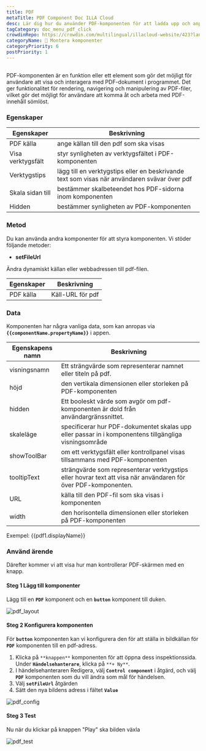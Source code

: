 ```yaml
---
title: PDF
metaTitle: PDF Component Doc ILLA Cloud
desc: Lär dig hur du använder PDF-komponenten för att ladda upp och anpassa PDF-filer till din app i ILLA Cloud.
tagCategory: doc_menu_pdf_click
crowdinRepo: https://crowdin.com/multilingual/illacloud-website/423?languages=sv&filter=basic&value=0
categoryName: 🧬 Montera komponenter
categoryPriority: 6
postPriority: 1
---
```


## <h2 hidden>Vad är PDF?</h2>

PDF-komponenten är en funktion eller ett element som gör det möjligt för användare att visa och interagera med PDF-dokument i programmet. Det ger funktionalitet för rendering, navigering och manipulering av PDF-filer, vilket gör det möjligt för användare att komma åt och arbeta med PDF-innehåll sömlöst.

### Egenskaper

| Egenskaper         | Beskrivning                                                                                  |
| ------------------ | -------------------------------------------------------------------------------------------- |
| PDF källa          | ange källan till den pdf som ska visas                                                       |
| Visa verktygsfält  | styr synligheten av verktygsfältet i PDF-komponenten                                         |
| Verktygstips       | lägg till en verktygstips eller en beskrivande text som visas när användaren svävar över pdf |
| Skala sidan till   | bestämmer skalbeteendet hos PDF-sidorna inom komponenten                                     |
| Hidden             | bestämmer synligheten av PDF-komponenten                                                     |

### Metod

Du kan använda andra komponenter för att styra komponenten. Vi stöder följande metoder:

-   **setFileUrl**

Ändra dynamiskt källan eller webbadressen till pdf-filen.

| Egenskaper | Beskrivning      |
| ---------- | ---------------- |
| PDF källa  | Käll-URL för pdf |

### Data

Komponenten har några vanliga data, som kan anropas via **`{{componentName.propertyName}}`** i appen.

| Egenskapens namn | Beskrivning                                                                                                               |
| ---------------- | ------------------------------------------------------------------------------------------------------------------------- |
| visningsnamn     | Ett strängvärde som representerar namnet eller titeln på pdf.                                                             |
| höjd             | den vertikala dimensionen eller storleken på PDF-komponenten                                                              |
| hidden           | Ett booleskt värde som avgör om pdf-komponenten är dold från användargränssnittet.                                        |
| skaleläge        | specificerar hur PDF-dokumentet skalas upp eller passar in i komponentens tillgängliga visningsområde                     |
| showToolBar      | om ett verktygsfält eller kontrollpanel visas tillsammans med PDF-komponenten                                             |
| tooltipText      | strängvärde som representerar verktygstips eller hovrar text att visa när användaren för över PDF-komponenten.            |
| URL              | källa till den PDF-fil som ska visas i komponenten                                                                        |
| width            | den horisontella dimensionen eller storleken på PDF-komponenten                                                           |

Exempel: {{pdf1.displayName}}

### Använd ärende

Därefter kommer vi att visa hur man kontrollerar PDF-skärmen med en knapp.

#### Steg 1 Lägg till komponenter

Lägg till en **`PDF`** komponent och en **`button`** komponent till duken.

![pdf_layout](https://cdn.illacloud.com/official-website/img/docs/pdf_layout.jpg)

#### Steg 2 Konfigurera komponenten

För **`button`** komponenten kan vi konfigurera den för att ställa in bildkällan för **`PDF`** komponenten till en pdf-adress.

1.  Klicka på `**knappen**` komponenten för att öppna dess inspektionssida. Under **`Händelsehanterare`**, klicka på `**+ Ny**`.
2.  I händelsehanteraren Redigera, välj **`Control component`** i åtgärd, och välj **`PDF`** komponenten som du vill ändra som mål för händelsen.
3.  Välj **`setFileUrl`** åtgärden
4.  Sätt den nya bildens adress i fältet **`Value`**

![pdf_config](https://cdn.illacloud.com/official-website/img/docs/pdf_config.jpg)

#### Steg 3 Test

Nu när du klickar på knappen "Play" ska bilden växla

![pdf_test](https://cdn.illacloud.com/official-website/img/docs/pdf_test.jpg)
